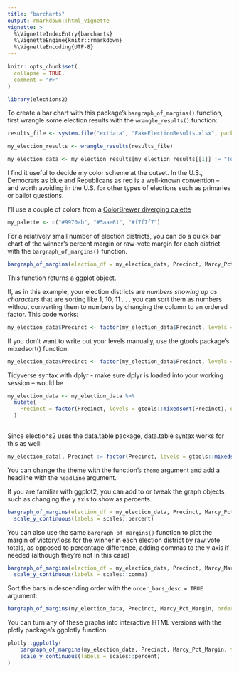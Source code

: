 ```yaml
---
title: "barcharts"
output: rmarkdown::html_vignette
vignette: >
  %\VignetteIndexEntry{barcharts}
  %\VignetteEngine{knitr::rmarkdown}
  %\VignetteEncoding{UTF-8}
---
```


```r
knitr::opts_chunk$set(
  collapse = TRUE,
  comment = "#>"
)
```

```r
library(elections2)
```

To create a bar chart with this package's `bargraph_of_margins()` function, first wrangle some election results with the `wrangle_results()` function:

```r
results_file <- system.file("extdata", "FakeElectionResults.xlsx", package = "elections2")

my_election_results <- wrangle_results(results_file)

my_election_data <- my_election_results[my_election_results[[1]] != "Total"]

```


I find it useful to decide my color scheme at the outset. In the U.S., Democrats as blue and Republicans as red is a well-known convention -- and worth avoiding in the U.S. for other types of elections such as primaries or ballot questions.

I'll use a couple of colors from a [ColorBrewer diverging palette](https://colorbrewer2.org/#type=diverging&scheme=PRGn&n=9)

```r

my_palette <- c("#9970ab", "#5aae61", "#f7f7f7")

```


For a relatively small number of election districts, you can do a quick bar chart of the winner's percent margin or raw-vote margin for each district with the `bargraph_of_margins()` function.

```r

bargraph_of_margins(election_df = my_election_data, Precinct, Marcy_Pct_Margin)


```


This function returns a ggplot object. 

If, as in this example, your election districts are _numbers showing up as characters_ that are sorting like 1, 10, 11 . . . you can sort them as numbers without converting them to numbers by changing the column to an ordered factor. This code works:

```r
my_election_data$Precinct <- factor(my_election_data$Precinct, levels = c("1", "2", "3", "4", "5", "6", "7", "8", "9", "10", "11", "12", "13", "14", "15", "16", "17", "18"), ordered = TRUE)
```

If you don't want to write out your levels manually, use the gtools package's mixedsort() function.

```r
my_election_data$Precinct <- factor(my_election_data$Precinct, levels = gtools::mixedsort(my_election_data$Precinct), ordered = TRUE)

```

Tidyverse syntax with dplyr - make sure dplyr is loaded into your working session -- would be

```r
my_election_data <- my_election_data %>%
  mutate(
    Precinct = factor(Precinct, levels = gtools::mixedsort(Precinct), ordered = TRUE)
  )
  


```


Since elections2 uses the data.table package, data.table syntax works for this as well:

```r
my_election_data[, Precinct := factor(Precinct, levels = gtools::mixedsort(Precinct), ordered = TRUE)]
```


You can  change the theme with the function's `theme` argument and add a headline with the `headline` argument.

If you are familiar with ggplot2, you can add to or tweak the graph objects, such as changing the y axis to show as percents. 


```r

bargraph_of_margins(election_df = my_election_data, Precinct, Marcy_Pct_Margin, theme = theme_classic(), headline = "Marcy's Percentage Point Margin by Precinct") +
  scale_y_continuous(labels = scales::percent)


```


You can also use the same `bargraph_of_margins()` function to plot the margin of victory/loss for the winner in each election district by raw vote totals, as opposed to percentage difference, adding commas to the y axis if needed (although they're not in this case)

```r

bargraph_of_margins(election_df = my_election_data, Precinct, Marcy_Margin, headline = "Marcy's Vote Margin of Victory (Purple) or Loss (Green) by Precinct") +
  scale_y_continuous(labels = scales::comma)

```

Sort the bars in descending order with the `order_bars_desc = TRUE` argument:

```r

bargraph_of_margins(my_election_data, Precinct, Marcy_Pct_Margin, order_bars_desc = TRUE)


```

You can turn any of these graphs into interactive HTML versions with the plotly package's ggplotly function.

```r

plotly::ggplotly(
    bargraph_of_margins(my_election_data, Precinct, Marcy_Pct_Margin, theme = theme_classic()) +
    scale_y_continuous(labels = scales::percent)
)

```
